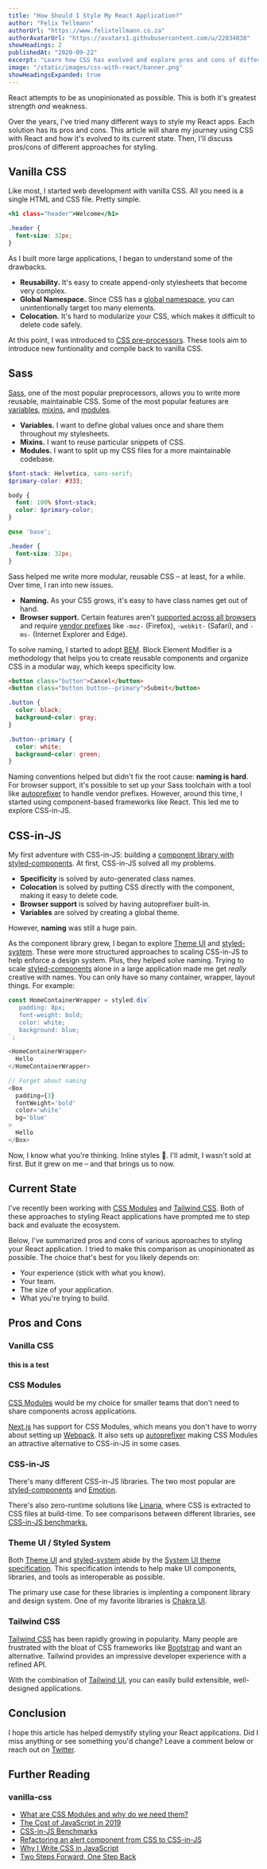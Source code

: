 ```yaml
---
title: "How Should I Style My React Application?"
author: "Felix Tellmann"
authorUrl: "https://www.felixtellmann.co.za"
authorAvatarUrl: "https://avatars1.githubusercontent.com/u/22034038"
showHeadings: 2
publishedAt: "2020-09-22"
excerpt: "Learn how CSS has evolved and explore pros and cons of different styling solutions for React."
image: "/static/images/css-with-react/banner.png"
showHeadingsExpanded: true
---
```


React attempts to be as unopinionated as possible. This is both it's greatest strength _and_ weakness.

Over the years, I've tried many different ways to style my React apps. Each solution has its pros and cons.
This article will share my journey using CSS with React and how it's evolved to its current state. Then, I'll discuss pros/cons of
different approaches for styling.

## Vanilla CSS

Like most, I started web development with vanilla CSS. All you need is a single HTML and CSS file. Pretty simple.

```html:index.html
<h1 class="header">Welcome</h1>
```

```css:index.css
.header {
  font-size: 32px;
}
```

As I built more large applications, I began to understand some of the drawbacks.

- **Reusability.** It's easy to create append-only stylesheets that become very complex.
- **Global Namespace.** Since CSS has a [global namespace](https://css-tricks.com/regarding-css-global-scope/), you can unintentionally target too many elements.
- **Colocation.** It's hard to modularize your CSS, which makes it difficult to delete code safely.

At this point, I was introduced to [CSS pre-processors](https://developer.mozilla.org/en-US/docs/Glossary/CSS_preprocessor).
These tools aim to introduce new funtionality and compile back to vanilla CSS.

## Sass

[Sass](https://sass-lang.com/), one of the most popular preprocessors, allows you to write more reusable, maintainable CSS.
Some of the most popular features are [variables](https://sass-lang.com/documentation/variables), [mixins](https://sass-lang.com/documentation/at-rules/mixin), and [modules](https://sass-lang.com/documentation/modules).

- **Variables.** I want to define global values once and share them throughout my stylesheets.
- **Mixins.** I want to reuse particular snippets of CSS.
- **Modules.** I want to split up my CSS files for a more maintainable codebase.

```scss:_base.scss
$font-stack: Helvetica, sans-serif;
$primary-color: #333;

body {
  font: 100% $font-stack;
  color: $primary-color;
}
```

```scss:_header.scss
@use 'base';

.header {
  font-size: 32px;
}
```

Sass helped me write more modular, reusable CSS – at least, for a while. Over time, I ran into new issues.

- **Naming.** As your CSS grows, it's easy to have class names get out of hand.
- **Browser support.** Certain features aren't [supported across all browsers](https://caniuse.com/) and require [vendor prefixes](https://developer.mozilla.org/en-US/docs/Glossary/Vendor_Prefix) like `-moz-` (Firefox), `-webkit-` (Safari), and `-ms-` (Internet Explorer and Edge).

To solve naming, I started to adopt [BEM](http://getbem.com/introduction/).
Block Element Modifier is a methodology that helps you to create reusable components
and organize CSS in a modular way, which keeps specificity low.

```html
<button class="button">Cancel</button>
<button class="button button--primary">Submit</button>
```

```css
.button {
  color: black;
  background-color: gray;
}

.button--primary {
  color: white;
  background-color: green;
}
```

Naming conventions helped but didn't fix the root cause: **naming is hard**.
For browser support, it's possible to set up your Sass toolchain with a tool like [autoprefixer](https://css-tricks.com/autoprefixer/) to handle vendor prefixes.
However, around this time, I started using component-based frameworks like React. This led me to explore CSS-in-JS.

## CSS-in-JS

My first adventure with CSS-in-JS: building a [component library with styled-components](/blog/ui-component-library-with-styled-components). At first, CSS-in-JS solved all my problems.

- **Specificity** is solved by auto-generated class names.
- **Colocation** is solved by putting CSS directly with the component, making it easy to delete code.
- **Browser support** is solved by having autoprefixer built-in.
- **Variables** are solved by creating a global theme.

However, **naming** was still a huge pain.

As the component library grew, I began to explore [Theme UI](https://theme-ui.com) and [styled-system](https://styled-system.com/).
These were more structured approaches to scaling CSS-in-JS to help enforce a design system.
Plus, they helped solve naming. Trying to scale [styled-components](https://styled-components.com/) alone in a large application made me get _really_ creative with names.
You can only have so many container, wrapper, layout things. For example:

```js
const HomeContainerWrapper = styled.div`
   padding: 8px;
   font-weight: bold;
   color: white;
   background: blue;
`;

<HomeContainerWrapper>
  Hello
</HomeContainerWrapper>

// Forget about naming
<Box
  padding={3}
  fontWeight='bold'
  color='white'
  bg='blue'
>
  Hello
</Box>
```

Now, I know what you're thinking. Inline styles 🤮. I'll admit, I wasn't sold at first. But it grew on me – and that brings us to now.

## Current State

I've recently been working with [CSS Modules](https://github.com/css-modules/css-modules) and [Tailwind CSS](https://tailwindcss.com/).
Both of these approaches to styling React applications have prompted me to step back and evaluate the ecosystem.

Below, I've summarized pros and cons of various approaches to styling your React application. I tried to make this comparison as unopinionated as possible.
The choice that's best for you likely depends on:

- Your experience (stick with what you know).
- Your team.
- The size of your application.
- What you're trying to build.

## Pros and Cons

### Vanilla CSS

#### this is a test
### CSS Modules

[CSS Modules](https://github.com/css-modules/css-modules) would be my choice for smaller teams that don't need to share
components across applications.

[Next.js](https://nextjs.org) has support for CSS Modules, which means you don't have to worry about setting up [Webpack](https://webpack.js.org/).
It also sets up [autoprefixer](https://css-tricks.com/autoprefixer/) making CSS Modules an attractive alternative to CSS-in-JS in some cases.

### CSS-in-JS

There's many different CSS-in-JS libraries. The two most popular are [styled-components](https://styled-components.com/) and [Emotion](https://emotion.sh/docs/introduction).

There's also zero-runtime solutions like [Linaria](https://github.com/callstack/linaria), where CSS is extracted to CSS files at build-time.
To see comparisons between different libraries, see [CSS-in-JS benchmarks.](https://github.com/A-gambit/CSS-IN-JS-Benchmarks)


### Theme UI / Styled System

Both [Theme UI](https://theme-ui.com) and [styled-system](https://styled-system.com/) abide by the [System UI theme specification](https://system-ui.com/).
This specification intends to help make UI components, libraries, and tools as interoperable as possible.

The primary use case for these libraries is implenting a component library and design system.
One of my favorite libraries is [Chakra UI](https://next.chakra-ui.com/).

### Tailwind CSS

[Tailwind CSS](https://tailwindcss.com/) has been rapidly growing in popularity. Many people are frustrated with the bloat of CSS frameworks like
[Bootstrap](https://getbootstrap.com/) and want an alternative. Tailwind provides an impressive developer experience with a refined API.

With the combination of [Tailwind UI](https://tailwindui.com/), you can easily build extensible, well-designed applications.


## Conclusion

I hope this article has helped demystify styling your React applications. Did I miss anything or see something you'd change?
Leave a comment below or reach out on [Twitter](https://twitter.com/leeerob).

## Further Reading

### vanilla-css

- [What are CSS Modules and why do we need them?](https://css-tricks.com/css-modules-part-1-need/)
- [The Cost of JavaScript in 2019](https://v8.dev/blog/cost-of-javascript-2019)
- [CSS-in-JS Benchmarks](https://github.com/A-gambit/CSS-IN-JS-Benchmarks)
- [Refactoring an alert component from CSS to CSS-in-JS](https://alert-refactor.netlify.app/)
- [Why I Write CSS in JavaScript](https://mxstbr.com/thoughts/css-in-js)
- [Two Steps Forward, One Step Back](https://jxnblk.com/blog/two-steps-forward/)
